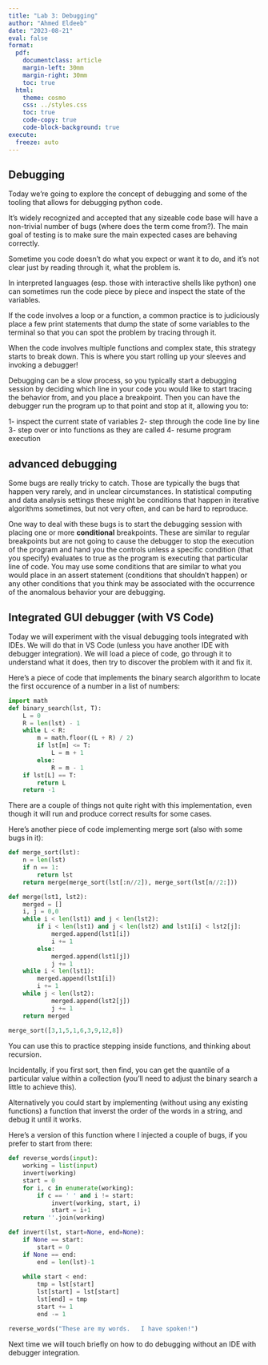 ```yaml
---
title: "Lab 3: Debugging"
author: "Ahmed Eldeeb"
date: "2023-08-21"
eval: false
format:
  pdf:
    documentclass: article
    margin-left: 30mm
    margin-right: 30mm
    toc: true
  html:
    theme: cosmo
    css: ../styles.css
    toc: true
    code-copy: true
    code-block-background: true
execute:
  freeze: auto
---
```


## Debugging

Today we're going to explore the concept of debugging and some of the tooling that allows for debugging python code.

It's widely recognized and accepted that any sizeable code base will have a non-trivial number of bugs (where does the term come from?). The main goal of testing is to make sure the main expected cases are behaving correctly.

Sometime you code doesn't do what you expect or want it to do, and it's not clear just by reading through it, what the problem is. 

In interpreted languages (esp. those with interactive shells like python) one can sometimes run the code piece by piece and inspect the state of the variables.

If the code involves a loop or a function, a common practice is to judiciously place a few print statements that dump the state of some variables to the terminal so that you can spot the problem by tracing through it.

When the code involves multiple functions and complex state, this strategy starts to break down. This is where you start rolling up your sleeves and invoking a debugger!

Debugging can be a slow process, so you typically start a debugging session by deciding which line in your code you would like to start tracing the behavior from, and you place a breakpoint. Then you can have the debugger run the program up to that point and stop at it, allowing you to:

1- inspect the current state of variables
2- step through the code line by line
3- step over or into functions as they are called
4- resume program execution

## advanced debugging

Some bugs are really tricky to catch. Those are typically the bugs that happen very rarely, and in unclear circumstances. In statistical computing and data analysis settings these might be conditions that happen in iterative algorithms sometimes, but not very often, and can be hard to reproduce.

One way to deal with these bugs is to start the debugging session with placing one or more **conditional** breakpoints. These are similar to regular breakpoints but are not going to cause the debugger to stop the execution of the program and hand you the controls unless a specific condition (that you specify) evaluates to true as the program is executing that particular line of code. You may use some conditions that are similar to what you would place in an assert statement (conditions that shouldn't happen) or any other conditions that you think may be associated with the occurrence of the anomalous behavior your are debugging.

## Integrated GUI debugger (with VS Code)

Today we will experiment with the visual debugging tools integrated with IDEs. We will do that in VS Code (unless you have another IDE with debugger integration). We will load a piece of code, go through it to understand what it does, then try to discover the problem with it and fix it.

Here's a piece of code that implements the binary search algorithm to locate the first occurence of a number in a list of numbers:

```python
import math
def binary_search(lst, T):
    L = 0
    R = len(lst) - 1
    while L < R:
        m = math.floor((L + R) / 2)
        if lst[m] <= T:
            L = m + 1
        else:
            R = m - 1
    if lst[L] == T:
        return L
    return -1
```

There are a couple of things not quite right with this implementation, even though it will run and produce correct results for some cases.

Here's another piece of code implementing merge sort (also with some bugs in it):

```python
def merge_sort(lst):
    n = len(lst)
    if n == 1:
        return lst
    return merge(merge_sort(lst[:n//2]), merge_sort(lst[n//2:]))

def merge(lst1, lst2):
    merged = []
    i, j = 0,0
    while i < len(lst1) and j < len(lst2):
        if i < len(lst1) and j < len(lst2) and lst1[i] < lst2[j]:
            merged.append(lst1[i])
            i += 1
        else:
            merged.append(lst1[j])
            j += 1
    while i < len(lst1):
        merged.append(lst1[i])
        i += 1
    while j < len(lst2):
            merged.append(lst2[j])
            j += 1
    return merged
        
merge_sort([3,1,5,1,6,3,9,12,8])
```

You can use this to practice stepping inside functions, and thinking about recursion.

Incidentally, if you first sort, then find, you can get the quantile of a particular value within a collection (you'll need to adjust the binary search a little to achieve this).

Alternatively you could start by implementing (without using any existing functions) a function that inverst the order of the words in a string, and debug it until it works.

Here's a version of this function where I injected a couple of bugs, if you prefer to start from there:

```python
def reverse_words(input):
    working = list(input)
    invert(working)
    start = 0
    for i, c in enumerate(working):
        if c == ' ' and i != start:
            invert(working, start, i)
            start = i+1
    return ''.join(working)

def invert(lst, start=None, end=None):
    if None == start:
        start = 0
    if None == end:
        end = len(lst)-1
    
    while start < end:
        tmp = lst[start]
        lst[start] = lst[start]
        lst[end] = tmp
        start += 1
        end -= 1

reverse_words("These are my words.   I have spoken!")
```

Next time we will touch briefly on how to do debugging without an IDE with debugger integration.


